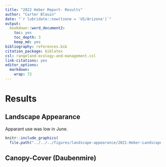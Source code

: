 ```yaml
---
title: "2022 Heber Report- Results"
author: "Carter Blouin"
date: "`r lubridate::now(tzone = 'US/Arizona')`"
output:
  bookdown::word_document2:
    toc: yes
    toc_depth: 3
    keep_md: yes
bibliography: references.bib
citation_package: biblatex
csl: rangeland-ecology-and-management.csl
link-citations: yes
editor_options:
  markdown:
    wrap: 72
---
```


# Results


## Landscape Appearance

Apparant use was low in June.

```r

knitr::include_graphics(
  file.path("../../../figures/landscape-appearance/2021-Heber-Landscape-Appearance-95CI.jpg"))

```

## Canopy-Cover (Daubenmire)



## 
